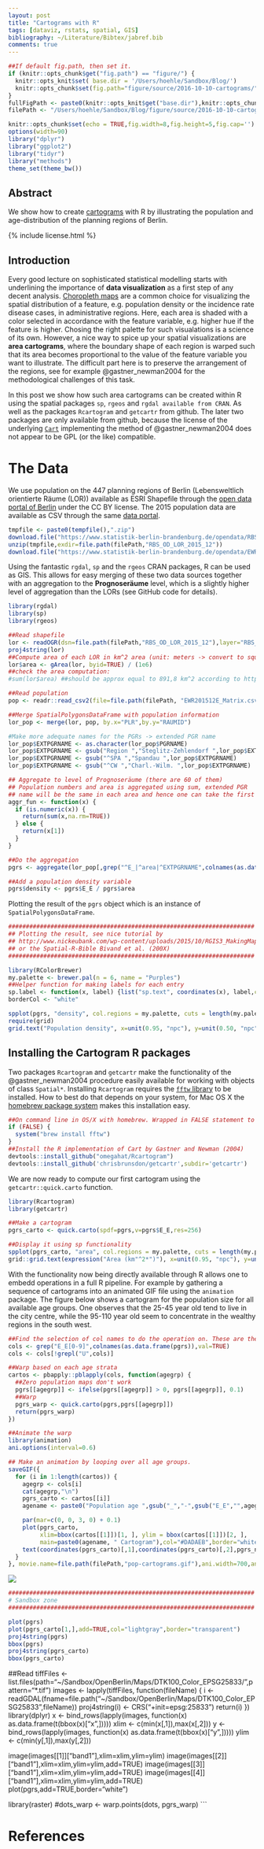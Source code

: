 ```yaml
---
layout: post
title: "Cartograms with R"
tags: [dataviz, rstats, spatial, GIS]
bibliography: ~/Literature/Bibtex/jabref.bib
comments: true
---
```


```r
##If default fig.path, then set it.
if (knitr::opts_chunk$get("fig.path") == "figure/") {
  knitr::opts_knit$set( base.dir = '/Users/hoehle/Sandbox/Blog/')
  knitr::opts_chunk$set(fig.path="figure/source/2016-10-10-cartograms/")
}
fullFigPath <- paste0(knitr::opts_knit$get("base.dir"),knitr::opts_chunk$get("fig.path"))
filePath <- "/Users/hoehle/Sandbox/Blog/figure/source/2016-10-10-cartograms/"

knitr::opts_chunk$set(echo = TRUE,fig.width=8,fig.height=5,fig.cap='')
options(width=90)
library("dplyr")
library("ggplot2")
library("tidyr")
library("methods")
theme_set(theme_bw())
```

## Abstract

We show how to create
[cartograms](https://en.wikipedia.org/wiki/Cartogram) with R by
illustrating the population and age-distribution of the planning
regions of Berlin.

{% include license.html %}

## Introduction

Every good lecture on sophisticated statistical modelling starts with
underlining the importance of **data visualization** as a first step
of any decent
analysis. [Choropleth maps](https://en.wikipedia.org/wiki/Choropleth_map)
are a common choice for visualizing the spatial distribution of a
feature, e.g. population density or the incidence rate disease cases,
in administrative regions. Here, each area is shaded with a color
selected in accordance with the feature variable, e.g. higher hue if
the feature is higher. Chosing the right palette for such visualations
is a science of its own. However, a nice way to spice up your spatial
visualizations are **area cartograms**, where the boundary shape of
each region is warped such that its area becomes proportional to the
value of the feature variable you want to illustrate. The difficult
part here is to preserve the arrangement of the regions, see for
example @gastner_newman2004 for the methodological challenges of this
task.

In this post we show how such area cartograms can be created within R
using the spatial packages `sp`, `rgeos` and `rgdal available from
CRAN `. As well as the packages `Rcartogram` and `getcartr` from
github. The later two packages are only available from github, because
the license of the underlying
[`Cart`](http://www-personal.umich.edu/~mejn/cart/) implementing the
method of @gastner_newman2004 does not appear to be GPL (or the like)
compatible.

# The Data

We use population on the 447 planning regions of Berlin
(Lebensweltlich orientierte Räume (LOR)) available as ESRI Shapefile
through the
[open data portal of Berlin](http://daten.berlin.de/datensaetze/rbs-lor-lebensweltlich-orientierte-r%C3%A4ume-dezember-2015)
under the CC BY license. The 2015 population data are available as CSV through the same
[data portal](http://daten.berlin.de/datensaetze/einwohnerinnen-und-einwohner-berlin-lor-planungsr%C3%A4umen-am-31122015).

```r
tmpfile <- paste0(tempfile(),".zip")
download.file("https://www.statistik-berlin-brandenburg.de/opendata/RBS_OD_LOR_2015_12.zip",destfile=tmpfile)
unzip(tmpfile,exdir=file.path(filePath,"RBS_OD_LOR_2015_12"))
download.file("https://www.statistik-berlin-brandenburg.de/opendata/EWR201512E_Matrix.csv",destfile=file.path(filePath,"EWR201512E_Matrix.csv"))
```

Using the fantastic `rgdal`, `sp` and the `rgeos` CRAN packages, R can
be used as GIS. This allows for easy merging of these two data sources
together with an aggregation to the **Prognoseräume** level, which is
a slightly higher level of aggregation than the LORs (see GitHub code
for details).

```r
library(rgdal)
library(sp)
library(rgeos)

##Read shapefile
lor <- readOGR(dsn=file.path(filePath,"RBS_OD_LOR_2015_12"),layer="RBS_OD_LOR_2015_12")
proj4string(lor)
##Compute area of each LOR in km^2 area (unit: meters -> convert to square km)
lor$area <- gArea(lor, byid=TRUE) / (1e6)
##check the area computation:
#sum(lor$area) ##should be approx equal to 891,8 km^2 according to https://en.wikipedia.org/wiki/Berlin)

##Read population
pop <- readr::read_csv2(file=file.path(filePath, "EWR201512E_Matrix.csv"))

##Merge SpatialPolygonsDataFrame with population information
lor_pop <- merge(lor, pop, by.x="PLR",by.y="RAUMID")

#Make more adequate names for the PGRs -> extended PGR name
lor_pop$EXTPGRNAME <- as.character(lor_pop$PGRNAME)
lor_pop$EXTPGRNAME <- gsub("Region ","Steglitz-Zehlendorf ",lor_pop$EXTPGRNAME)
lor_pop$EXTPGRNAME <- gsub("^SPA ","Spandau ",lor_pop$EXTPGRNAME)
lor_pop$EXTPGRNAME <- gsub("^CW ","Charl.-Wilm. ",lor_pop$EXTPGRNAME)

## Aggregate to level of Prognoseräume (there are 60 of them)
## Population numbers and area is aggregated using sum, extended PGR
## name will be the same in each area and hence one can take the first
aggr_fun <- function(x) {
  if (is.numeric(x)) {
    return(sum(x,na.rm=TRUE))
  } else {
    return(x[1])
  }
}

##Do the aggregation
pgrs <- aggregate(lor_pop[,grep("^E_|^area|^EXTPGRNAME",colnames(as.data.frame(lor_pop)))], by=list(PGR=lor_pop$PGR.x), FUN=aggr_fun)

##Add a population density variable
pgrs$density <- pgrs$E_E / pgrs$area
```

Plotting the result of the `pgrs` object which is an instance of `SpatialPolygonsDataFrame`.

```r
######################################################################
## Plotting the result, see nice tutorial by
## http://www.nickeubank.com/wp-content/uploads/2015/10/RGIS3_MakingMaps_part1_mappingVectorData.html
## or the Spatial-R-Bible Bivand et al. (200X)
######################################################################

library(RColorBrewer)
my.palette <- brewer.pal(n = 6, name = "Purples")
##Helper function for making labels for each entry
sp.label <- function(x, label) {list("sp.text", coordinates(x), label,cex=0.5)}
borderCol <- "white"

spplot(pgrs, "density", col.regions = my.palette, cuts = length(my.palette)-1, col = borderCol,main="Choropleth map of Population density",sp.layout=sp.label(pgrs, pgrs$EXTPGRNAME))
require(grid)
grid.text("Population density", x=unit(0.95, "npc"), y=unit(0.50, "npc"), rot=-90)
```

## Installing the Cartogram R packages

Two packages `Rcartogram` and `getcartr` make the functionality of the
@gastner_newman2004 procedure easily available for working with
objects of class `Spatial*`. Installing `Rcartogram` requires the
[`fftw` library](http://www.fftw.org/) to be installed. How to best do
that depends on your system, for Mac OS X the
[homebrew package system](http://brew.sh/) makes this installation easy.

```r
##On command line in OS/X with homebrew. Wrapped in FALSE statement to not run system() unintentionally
if (FALSE) {
  system("brew install fftw")
}
##Install the R implementation of Cart by Gastner and Newman (2004)
devtools::install_github("omegahat/Rcartogram")
devtools::install_github('chrisbrunsdon/getcartr',subdir='getcartr')
```
We are now ready to compute our first cartogram using the
`getcartr::quick.carto` function.

```r
library(Rcartogram)
library(getcartr)

##Make a cartogram
pgrs_carto <- quick.carto(spdf=pgrs,v=pgrs$E_E,res=256)

##Display it using sp functionality
spplot(pgrs_carto, "area", col.regions = my.palette, cuts = length(my.palette)-1, col = borderCol,main="Population Cartogram as Choropleth of Area",sp.layout=sp.label(pgrs_carto, label=pgrs_carto$EXTPGRNAME))
grid::grid.text(expression("Area (km"^2*")"), x=unit(0.95, "npc"), y=unit(0.50, "npc"), rot=-90)
```
With the functionality now being directly available through R allows
one to embedd operations in a full R pipeline. For example by gathering
a sequence of cartograms into an animated GIF file using the
`animation` package. The figure below shows a cartogram for the
population size for all available age groups. One observes that the 25-45
year old tend to live in the city centre, while the
95-110 year old seem to concentrate in the wealthy regions in the
south west.

```r
##Find the selection of col names to do the operation on. These are the different age groups
cols <- grep("E_E[0-9]",colnames(as.data.frame(pgrs)),val=TRUE)
cols <- cols[!grepl("U",cols)]

##Warp based on each age strata
cartos <- pbapply::pblapply(cols, function(agegrp) {
  ##Zero population maps don't work
  pgrs[[agegrp]] <- ifelse(pgrs[[agegrp]] > 0, pgrs[[agegrp]], 0.1)
  ##Warp
  pgrs_warp <- quick.carto(pgrs,pgrs[[agegrp]])
  return(pgrs_warp)
})
```

```r
##Animate the warp
library(animation)
ani.options(interval=0.6)

## Make an animation by looping over all age groups.
saveGIF({
  for (i in 1:length(cartos)) {
    agegrp <- cols[i]
    cat(agegrp,"\n")
    pgrs_carto <- cartos[[i]]
    agename <- paste0("Population age ",gsub("_","-",gsub("E_E","",agegrp)),"y")

    par(mar=c(0, 0, 3, 0) + 0.1)
    plot(pgrs_carto,
         xlim=bbox(cartos[[1]])[1, ], ylim = bbox(cartos[[1]])[2, ],
         main=paste0(agename, " Cartogram"),col="#DADAEB",border="white",lwd=2)
    text(coordinates(pgrs_carto)[,1],coordinates(pgrs_carto)[,2],pgrs_name$EXTPGRNAME,cex=.45,col="darkgray")
  }
}, movie.name=file.path(filePath,"pop-cartograms.gif"),ani.width=700,ani.height=700,ani.dev=function(...) png(...,res=125))
```

![]({{ site.baseurl }}/figure/source/2016-06-12-optimalChoice/pop-cartograms.gif)

```r
######################################################################
# Sandbox zone
######################################################################

plot(pgrs)
plot(pgrs_carto[1,],add=TRUE,col="lightgray",border="transparent")
proj4string(pgrs)
bbox(pgrs)
proj4string(pgrs_carto)
bbox(pgrs_carto)
```

##Read
tiffFiles <- list.files(path="~/Sandbox/OpenBerlin/Maps/DTK100_Color_EPSG25833/",pattern="*.tif")
images <- lapply(tiffFiles, function(fileName) {
  i <- readGDAL(fname=file.path("~/Sandbox/OpenBerlin/Maps/DTK100_Color_EPSG25833",fileName))
  proj4string(i) <- CRS("+init=epsg:25833")
  return(i)
})
library(dplyr)
x <- bind_rows(lapply(images, function(x) as.data.frame(t(bbox(x)["x",]))))
xlim <- c(min(x[,1]),max(x[,2]))
y <- bind_rows(lapply(images, function(x) as.data.frame(t(bbox(x)["y",]))))
ylim <- c(min(y[,1]),max(y[,2]))

image(images[[1]]["band1"],xlim=xlim,ylim=ylim)
image(images[[2]]["band1"],xlim=xlim,ylim=ylim,add=TRUE)
image(images[[3]]["band1"],xlim=xlim,ylim=ylim,add=TRUE)
image(images[[4]]["band1"],xlim=xlim,ylim=ylim,add=TRUE)
plot(pgrs,add=TRUE,border="white")

library(raster)
#dots_warp <- warp.points(dots, pgrs_warp)
```


# References



